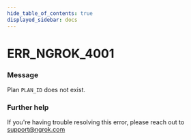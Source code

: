 ```yaml
---
hide_table_of_contents: true
displayed_sidebar: docs
---
```



# ERR_NGROK_4001

### Message

Plan `PLAN_ID` does not exist.

### Further help

If you're having trouble resolving this error, please reach out to [support@ngrok.com](mailto:support@ngrok.com?subject=Help%20with%20ERR_NGROK_4001)

<ErrorDetails error="err_ngrok_4001" />
